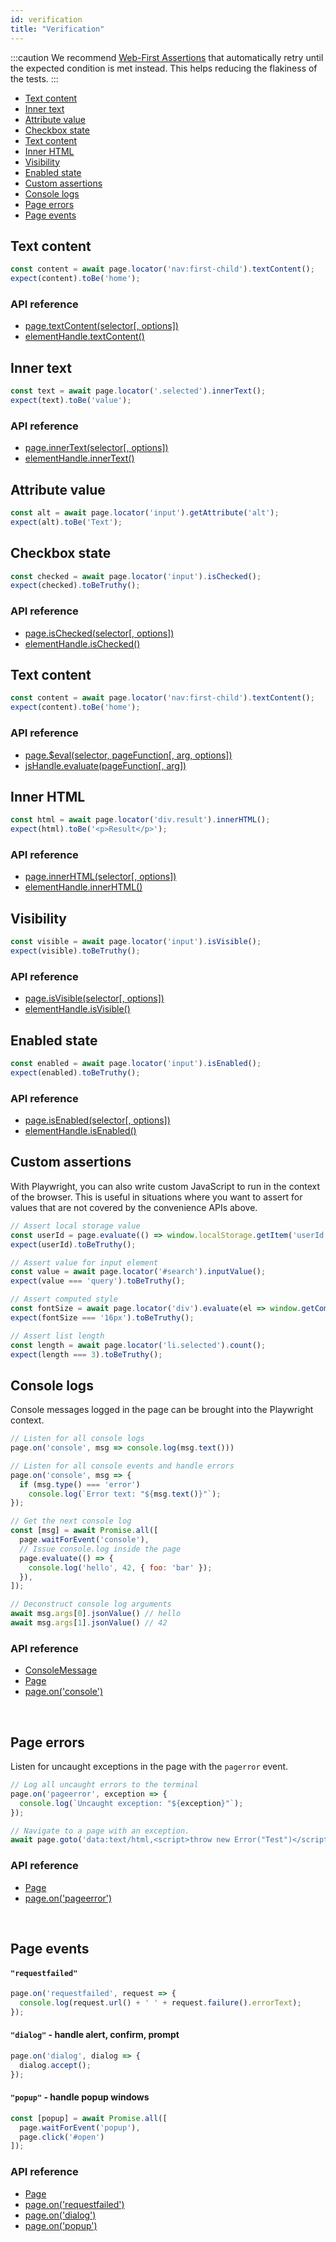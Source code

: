 ```yaml
---
id: verification
title: "Verification"
---
```


:::caution
We recommend [Web-First Assertions](./api/class-playwrightassertions) that automatically retry until the expected condition is met instead. This helps reducing the flakiness of the tests.
:::

- [Text content](#text-content)
- [Inner text](#inner-text)
- [Attribute value](#attribute-value)
- [Checkbox state](#checkbox-state)
- [Text content](#text-content)
- [Inner HTML](#inner-html)
- [Visibility](#visibility)
- [Enabled state](#enabled-state)
- [Custom assertions](#custom-assertions)
- [Console logs](#console-logs)
- [Page errors](#page-errors)
- [Page events](#page-events)

## Text content

```js
const content = await page.locator('nav:first-child').textContent();
expect(content).toBe('home');
```

### API reference
- [page.textContent(selector[, options])](./api/class-page.mdx#page-text-content)
- [elementHandle.textContent()](./api/class-elementhandle.mdx#element-handle-text-content)

## Inner text

```js
const text = await page.locator('.selected').innerText();
expect(text).toBe('value');
```

### API reference
- [page.innerText(selector[, options])](./api/class-page.mdx#page-inner-text)
- [elementHandle.innerText()](./api/class-elementhandle.mdx#element-handle-inner-text)

## Attribute value

```js
const alt = await page.locator('input').getAttribute('alt');
expect(alt).toBe('Text');
```

## Checkbox state

```js
const checked = await page.locator('input').isChecked();
expect(checked).toBeTruthy();
```

### API reference
- [page.isChecked(selector[, options])](./api/class-page.mdx#page-is-checked)
- [elementHandle.isChecked()](./api/class-elementhandle.mdx#element-handle-is-checked)

## Text content

```js
const content = await page.locator('nav:first-child').textContent();
expect(content).toBe('home');
```

### API reference
- [page.$eval(selector, pageFunction[, arg, options])](./api/class-page.mdx#page-eval-on-selector)
- [jsHandle.evaluate(pageFunction[, arg])](./api/class-jshandle.mdx#js-handle-evaluate)

## Inner HTML

```js
const html = await page.locator('div.result').innerHTML();
expect(html).toBe('<p>Result</p>');
```

### API reference
- [page.innerHTML(selector[, options])](./api/class-page.mdx#page-inner-html)
- [elementHandle.innerHTML()](./api/class-elementhandle.mdx#element-handle-inner-html)

## Visibility

```js
const visible = await page.locator('input').isVisible();
expect(visible).toBeTruthy();
```

### API reference
- [page.isVisible(selector[, options])](./api/class-page.mdx#page-is-visible)
- [elementHandle.isVisible()](./api/class-elementhandle.mdx#element-handle-is-visible)

## Enabled state

```js
const enabled = await page.locator('input').isEnabled();
expect(enabled).toBeTruthy();
```

### API reference
- [page.isEnabled(selector[, options])](./api/class-page.mdx#page-is-enabled)
- [elementHandle.isEnabled()](./api/class-elementhandle.mdx#element-handle-is-enabled)

## Custom assertions

With Playwright, you can also write custom JavaScript to run in the context of the browser. This is useful in situations where you want to assert for values that are not covered by the convenience APIs above.

```js
// Assert local storage value
const userId = page.evaluate(() => window.localStorage.getItem('userId'));
expect(userId).toBeTruthy();

// Assert value for input element
const value = await page.locator('#search').inputValue();
expect(value === 'query').toBeTruthy();

// Assert computed style
const fontSize = await page.locator('div').evaluate(el => window.getComputedStyle(el).fontSize);
expect(fontSize === '16px').toBeTruthy();

// Assert list length
const length = await page.locator('li.selected').count();
expect(length === 3).toBeTruthy();
```

## Console logs

Console messages logged in the page can be brought into the Playwright context.

```js
// Listen for all console logs
page.on('console', msg => console.log(msg.text()))

// Listen for all console events and handle errors
page.on('console', msg => {
  if (msg.type() === 'error')
    console.log(`Error text: "${msg.text()}"`);
});

// Get the next console log
const [msg] = await Promise.all([
  page.waitForEvent('console'),
  // Issue console.log inside the page
  page.evaluate(() => {
    console.log('hello', 42, { foo: 'bar' });
  }),
]);

// Deconstruct console log arguments
await msg.args[0].jsonValue() // hello
await msg.args[1].jsonValue() // 42
```

### API reference
- [ConsoleMessage]
- [Page]
- [page.on('console')](./api/class-page.mdx#page-event-console)

<br/>

## Page errors

Listen for uncaught exceptions in the page with the `pagerror` event.

```js
// Log all uncaught errors to the terminal
page.on('pageerror', exception => {
  console.log(`Uncaught exception: "${exception}"`);
});

// Navigate to a page with an exception.
await page.goto('data:text/html,<script>throw new Error("Test")</script>');
```

### API reference
- [Page]
- [page.on('pageerror')](./api/class-page.mdx#page-event-page-error)

<br/>

## Page events

#### `"requestfailed"`

```js
page.on('requestfailed', request => {
  console.log(request.url() + ' ' + request.failure().errorText);
});
```

#### `"dialog"` - handle alert, confirm, prompt

```js
page.on('dialog', dialog => {
  dialog.accept();
});
```

#### `"popup"` - handle popup windows

```js
const [popup] = await Promise.all([
  page.waitForEvent('popup'),
  page.click('#open')
]);
```

### API reference
- [Page]
- [page.on('requestfailed')](./api/class-page.mdx#page-event-request-failed)
- [page.on('dialog')](./api/class-page.mdx#page-event-dialog)
- [page.on('popup')](./api/class-page.mdx#page-event-popup)

[Accessibility]: ./api/class-accessibility.mdx "Accessibility"
[Android]: ./api/class-android.mdx "Android"
[AndroidDevice]: ./api/class-androiddevice.mdx "AndroidDevice"
[AndroidInput]: ./api/class-androidinput.mdx "AndroidInput"
[AndroidSocket]: ./api/class-androidsocket.mdx "AndroidSocket"
[AndroidWebView]: ./api/class-androidwebview.mdx "AndroidWebView"
[APIRequest]: ./api/class-apirequest.mdx "APIRequest"
[APIRequestContext]: ./api/class-apirequestcontext.mdx "APIRequestContext"
[APIResponse]: ./api/class-apiresponse.mdx "APIResponse"
[APIResponseAssertions]: ./api/class-apiresponseassertions.mdx "APIResponseAssertions"
[Browser]: ./api/class-browser.mdx "Browser"
[BrowserContext]: ./api/class-browsercontext.mdx "BrowserContext"
[BrowserServer]: ./api/class-browserserver.mdx "BrowserServer"
[BrowserType]: ./api/class-browsertype.mdx "BrowserType"
[CDPSession]: ./api/class-cdpsession.mdx "CDPSession"
[ConsoleMessage]: ./api/class-consolemessage.mdx "ConsoleMessage"
[Coverage]: ./api/class-coverage.mdx "Coverage"
[Dialog]: ./api/class-dialog.mdx "Dialog"
[Download]: ./api/class-download.mdx "Download"
[Electron]: ./api/class-electron.mdx "Electron"
[ElectronApplication]: ./api/class-electronapplication.mdx "ElectronApplication"
[ElementHandle]: ./api/class-elementhandle.mdx "ElementHandle"
[FileChooser]: ./api/class-filechooser.mdx "FileChooser"
[Frame]: ./api/class-frame.mdx "Frame"
[FrameLocator]: ./api/class-framelocator.mdx "FrameLocator"
[JSHandle]: ./api/class-jshandle.mdx "JSHandle"
[Keyboard]: ./api/class-keyboard.mdx "Keyboard"
[Locator]: ./api/class-locator.mdx "Locator"
[LocatorAssertions]: ./api/class-locatorassertions.mdx "LocatorAssertions"
[Logger]: ./api/class-logger.mdx "Logger"
[Mouse]: ./api/class-mouse.mdx "Mouse"
[Page]: ./api/class-page.mdx "Page"
[PageAssertions]: ./api/class-pageassertions.mdx "PageAssertions"
[Playwright]: ./api/class-playwright.mdx "Playwright"
[PlaywrightAssertions]: ./api/class-playwrightassertions.mdx "PlaywrightAssertions"
[Request]: ./api/class-request.mdx "Request"
[Response]: ./api/class-response.mdx "Response"
[Route]: ./api/class-route.mdx "Route"
[ScreenshotAssertions]: ./api/class-screenshotassertions.mdx "ScreenshotAssertions"
[Selectors]: ./api/class-selectors.mdx "Selectors"
[TimeoutError]: ./api/class-timeouterror.mdx "TimeoutError"
[Touchscreen]: ./api/class-touchscreen.mdx "Touchscreen"
[Tracing]: ./api/class-tracing.mdx "Tracing"
[Video]: ./api/class-video.mdx "Video"
[WebSocket]: ./api/class-websocket.mdx "WebSocket"
[Worker]: ./api/class-worker.mdx "Worker"
[Fixtures]: ./api/class-fixtures.mdx "Fixtures"
[Test]: ./api/class-test.mdx "Test"
[TestConfig]: ./api/class-testconfig.mdx "TestConfig"
[TestError]: ./api/class-testerror.mdx "TestError"
[TestInfo]: ./api/class-testinfo.mdx "TestInfo"
[TestOptions]: ./api/class-testoptions.mdx "TestOptions"
[TestProject]: ./api/class-testproject.mdx "TestProject"
[WorkerInfo]: ./api/class-workerinfo.mdx "WorkerInfo"
[Location]: ./api/class-location.mdx "Location"
[Reporter]: ./api/class-reporter.mdx "Reporter"
[Suite]: ./api/class-suite.mdx "Suite"
[TestCase]: ./api/class-testcase.mdx "TestCase"
[TestResult]: ./api/class-testresult.mdx "TestResult"
[TestStep]: ./api/class-teststep.mdx "TestStep"
[Element]: https://developer.mozilla.org/en-US/docs/Web/API/element "Element"
[EvaluationArgument]: ./evaluating.mdx#evaluation-argument "EvaluationArgument"
[Promise]: https://developer.mozilla.org/en-US/docs/Web/JavaScript/Reference/Global_Objects/Promise "Promise"
[iterator]: https://developer.mozilla.org/en-US/docs/Web/JavaScript/Reference/Iteration_protocols "Iterator"
[origin]: https://developer.mozilla.org/en-US/docs/Glossary/Origin "Origin"
[selector]: https://developer.mozilla.org/en-US/docs/Web/CSS/CSS_Selectors "selector"
[Serializable]: https://developer.mozilla.org/en-US/docs/Web/JavaScript/Reference/Global_Objects/JSON/stringify#Description "Serializable"
[UIEvent.detail]: https://developer.mozilla.org/en-US/docs/Web/API/UIEvent/detail "UIEvent.detail"
[UnixTime]: https://en.wikipedia.org/wiki/Unix_time "Unix Time"
[xpath]: https://developer.mozilla.org/en-US/docs/Web/XPath "xpath"

[Array]: https://developer.mozilla.org/en-US/docs/Web/JavaScript/Reference/Global_Objects/Array "Array"
[boolean]: https://developer.mozilla.org/en-US/docs/Web/JavaScript/Data_structures#Boolean_type "Boolean"
[Buffer]: https://nodejs.org/api/buffer.html#buffer_class_buffer "Buffer"
[ChildProcess]: https://nodejs.org/api/child_process.html "ChildProcess"
[Error]: https://nodejs.org/api/errors.html#errors_class_error "Error"
[EventEmitter]: https://nodejs.org/api/events.html#events_class_eventemitter "EventEmitter"
[function]: https://developer.mozilla.org/en-US/docs/Web/JavaScript/Reference/Global_Objects/Function "Function"
[Map]: https://developer.mozilla.org/en-US/docs/Web/JavaScript/Reference/Global_Objects/Map "Map"
[null]: https://developer.mozilla.org/en-US/docs/Web/JavaScript/Reference/Global_Objects/null "null"
[number]: https://developer.mozilla.org/en-US/docs/Web/JavaScript/Data_structures#Number_type "Number"
[Object]: https://developer.mozilla.org/en-US/docs/Web/JavaScript/Reference/Global_Objects/Object "Object"
[Promise]: https://developer.mozilla.org/en-US/docs/Web/JavaScript/Reference/Global_Objects/Promise "Promise"
[Readable]: https://nodejs.org/api/stream.html#stream_class_stream_readable "Readable"
[RegExp]: https://developer.mozilla.org/en-US/docs/Web/JavaScript/Reference/Global_Objects/RegExp "RegExp"
[string]: https://developer.mozilla.org/en-US/docs/Web/JavaScript/Data_structures#String_type "string"
[void]: https://developer.mozilla.org/en-US/docs/Web/JavaScript/Reference/Global_Objects/undefined "void"
[URL]: https://nodejs.org/api/url.html "URL"

[all available image tags]: https://mcr.microsoft.com/v2/playwright/tags/list "all available image tags"
[Docker Hub]: https://hub.docker.com/_/microsoft-playwright "Docker Hub"
[Dockerfile.focal]: https://github.com/microsoft/playwright/blob/master/utils/docker/Dockerfile.focal "Dockerfile.focal"
